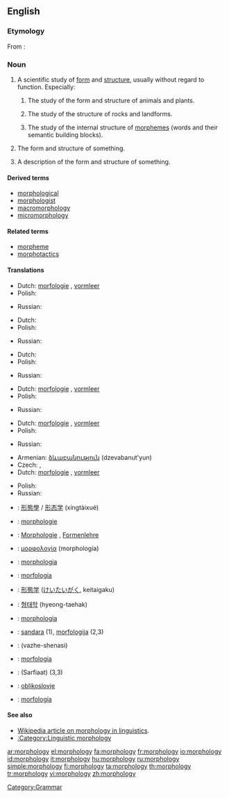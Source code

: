 ==English==

===Etymology===
From {{etyl|grc}}: {{prefix|morpho|-logy|lang=en}}

===Noun===
{{wikipedia}}
{{en-noun|morpholog|ies|-}}

# {{uncountable}} A scientific study of [[form]] and [[structure]], usually without regard to function. Especially:
## {{biology}} The study of the form and structure of animals and plants.
## {{geology}} The study of the structure of rocks and landforms.
## {{linguistics}} The study of the internal structure of [[morpheme]]s (words and their semantic building blocks).
# {{countable}} The form and structure of something.
# {{countable}} A description of the form and structure of something.

====Derived terms====
* [[morphological]]
* [[morphologist]]
* [[macromorphology]]
* [[micromorphology]]

====Related terms====
* [[morpheme]]
* [[morphotactics]]

====Translations====
{{trans-top|a scientific study of form and structure}}
* Dutch: [[morfologie]] {{f}}, [[vormleer]]
* Polish: {{t-|pl|morfologia|f}}
{{trans-mid}}
* Russian: {{t|ru|морфология|f|tr=morfológija|sc=Cyrl}}
{{trans-bottom}}

{{trans-top|the form and structure of something}}
* Dutch: {{t+|nl|morfologie|f}}
* Polish: {{t-|pl|morfologia|f}}
{{trans-mid}}
* Russian: {{t|ru|морфология|f|tr=morfológija|sc=Cyrl}}
{{trans-bottom}}

{{trans-top|a description of the form and structure of something}}
* Dutch: {{t+|nl|morfologie|f}}
* Polish: {{t-|pl|morfologia|f}}
{{trans-mid}}
* Russian: {{t|ru|морфология|f|tr=morfológija|sc=Cyrl}}
{{trans-bottom}}

{{trans-top|biological study of the form and structure}}
* Dutch: [[morfologie]] {{f}}, [[vormleer]]
* Polish: {{t-|pl|morfologia|f}}
{{trans-mid}}
* Russian: {{t|ru|морфология|f|tr=morfológija|sc=Cyrl}}
{{trans-bottom}}

{{trans-top|geological study of the form and structure}}
* Dutch: [[morfologie]] {{f}}, [[vormleer]]
* Polish: {{t-|pl|morfologia|f}}
{{trans-mid}}
* Russian: {{t|ru|морфология|f|tr=morfológija|sc=Cyrl}}
{{trans-bottom}}

{{trans-top|linguistic study of the form and structure}}
* Armenian: [[ձևաբանություն]] (dzevabanut'yun)
* Czech: {{t-|cs|morfologie|f}}, {{t-|cs|tvarosloví|n}}
* Dutch: [[morfologie]] {{f}}, [[vormleer]]
{{trans-mid}}
* Polish: {{t-|pl|morfologia|f}}
* Russian: {{t|ru|морфология|f|tr=morfológija|sc=Cyrl}}
{{trans-bottom}}

{{checktrans-top}}
* {{ttbc|Chinese}}: [[形態學]] / [[形态学]] (xíngtàixué)
* {{ttbc|French}}: [[morphologie]] {{f}}
* {{ttbc|German}}: [[Morphologie]] {{f}}, [[Formenlehre]] {{f}}
* {{ttbc|Greek}}: [[μορφολογία]] (morphología) {{f}}
* {{ttbc|Interlingua}}: [[morphologia]]
* {{ttbc|Italian}}: [[morfologia]] {{f}}
* {{ttbc|Japanese}}: [[形態学]] ([[けいたいがく]], keitaigaku)
{{checktrans-mid}}
* {{ttbc|Korean}}: [[형태학]] (hyeong-taehak)
* {{ttbc|Latin}}: [[morphologia]]
* {{ttbc|Lithuanian}}: [[sandara]] {{f}} (1), [[morfologija]] {{f}} (2,3)
* {{ttbc|Persian}}: {{fa-Arab|[[واژهشناسی]]}} (vazhe-shenasi)
* {{ttbc|Portuguese}}: [[morfologia]] {{f}}
* {{ttbc|Sindhi}}: {{sd-Arab|[[صرفيات]]}} (Sarfiaat) {{f}} (3,3)
* {{ttbc|Slovene}}: [[oblikoslovje]]
* {{ttbc|Spanish}}: [[morfología]] {{f}}
{{checktrans-bottom}}

====See also====
* [[w:morphology (linguistics)| Wikipedia article on morphology in linguistics]].
* [[:Category:Linguistic morphology]]

[[Category:Grammar]]

[[ar:morphology]]
[[el:morphology]]
[[fa:morphology]]
[[fr:morphology]]
[[io:morphology]]
[[id:morphology]]
[[it:morphology]]
[[hu:morphology]]
[[ru:morphology]]
[[simple:morphology]]
[[fi:morphology]]
[[ta:morphology]]
[[th:morphology]]
[[tr:morphology]]
[[vi:morphology]]
[[zh:morphology]]